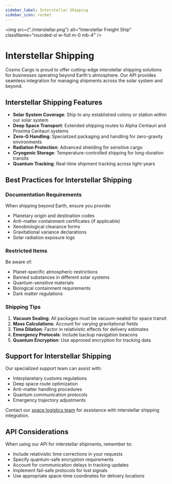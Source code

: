 ```yaml
---
sidebar_label: Interstellar Shipping
sidebar_icon: rocket
---
```


<img
  src={"./interstellar.png"}
  alt="Interstellar Freight Ship"
  className="rounded-xl w-full m-0 mb-4"
/>

# Interstellar Shipping

Cosmo Cargo is proud to offer cutting-edge interstellar shipping solutions for businesses operating beyond Earth's atmosphere. Our API provides seamless integration for managing shipments across the solar system and beyond.

## Interstellar Shipping Features

- **Solar System Coverage**: Ship to any established colony or station within our solar system
- **Deep Space Transport**: Extended shipping routes to Alpha Centauri and Proxima Centauri systems
- **Zero-G Handling**: Specialized packaging and handling for zero-gravity environments
- **Radiation Protection**: Advanced shielding for sensitive cargo
- **Cryogenic Storage**: Temperature-controlled shipping for long-duration transits
- **Quantum Tracking**: Real-time shipment tracking across light-years

## Best Practices for Interstellar Shipping

### Documentation Requirements

When shipping beyond Earth, ensure you provide:

- Planetary origin and destination codes
- Anti-matter containment certificates (if applicable)
- Xenobiological clearance forms
- Gravitational variance declarations
- Solar radiation exposure logs

### Restricted Items

Be aware of:

- Planet-specific atmospheric restrictions
- Banned substances in different solar systems
- Quantum-sensitive materials
- Biological containment requirements
- Dark matter regulations

### Shipping Tips

1. **Vacuum Sealing**: All packages must be vacuum-sealed for space transit
2. **Mass Calculations**: Account for varying gravitational fields
3. **Time Dilation**: Factor in relativistic effects for delivery estimates
4. **Emergency Protocols**: Include backup navigation beacons
5. **Quantum Encryption**: Use approved encryption for tracking data

## Support for Interstellar Shipping

Our specialized support team can assist with:

- Interplanetary customs regulations
- Deep space route optimization
- Anti-matter handling procedures
- Quantum communication protocols
- Emergency trajectory adjustments

Contact our [space logistics team](mailto:space@sh.example.com) for assistance with interstellar shipping integration.

## API Considerations

When using our API for interstellar shipments, remember to:

- Include relativistic time corrections in your requests
- Specify quantum-safe encryption requirements
- Account for communication delays in tracking updates
- Implement fail-safe protocols for lost signals
- Use appropriate space-time coordinates for delivery locations
